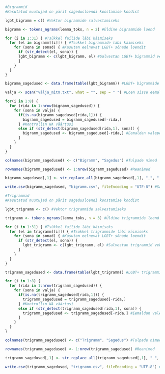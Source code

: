 ```r
#Bigrammid
#Kasutatud muutujad on pärit sagedusloendi koostamise koodist

lgbt_bigramm = c() #Vektor bigrammide salvestamiseks

bigramm <- tokens_ngrams(lemma_toks, n = 2) #Üldine bigrammide loend

for (i in 1:31) { #Tsükkel failide läbi käimiseks
  for (el in bigramm[[i]]) { #Tsükkel bigrammide läbi käimiseks
    for (sona in sonad) { #Kasutan eelnevat LGBT+ sõnade loendit
      if (str_detect(el, sona)) {
      lgbt_bigramm <- c(lgbt_bigramm, el) #Salvestan LGBT+ bigrammid vektorisse
      }
    }
  }
}

bigramm_sagedused <- data.frame(table(lgbt_bigramm)) #LGBT+ bigrammide dataframe

valja <- scan("välja_mitm.txt", what = "", sep = " ") #Loen sisse eemaldatavate bigrammide loendi

for(i in 1:8) {
  for (rida in 1:nrow(bigramm_sagedused)) {
    for (sona in valja) {
      if(is.na(bigramm_sagedused[rida,1])) {
        bigramm_sagedused = bigramm_sagedused[-rida,]
      } #Kontrollin NA väärtusi
      else if (str_detect(bigramm_sagedused[rida,1], sona)) {
        bigramm_sagedused <- bigramm_sagedused[-rida,] #Eemaldan valepositiivsed bigrammid
      }
    }
  }
}

colnames(bigramm_sagedused) <- c("Bigramm", "Sagedus") #Tulpade nimed

rownames(bigramm_sagedused) <- 1:nrow(bigramm_sagedused) #Reanimed

bigramm_sagedused[,1] <- str_replace_all(bigramm_sagedused[,1], "_", " ") #Eemaldan sõnade vahelt alakriipsud

write.csv(bigramm_sagedused, "bigramm.csv", fileEncoding = "UTF-8") #Salvestan bigrammide loendi CSV failina
```

```r
#Trigrammid
#Kasutatud muutujad on pärit sagedusloendi koostamise koodist

lgbt_trigramm <- c() #Vektor trigrammide salvestamiseks

trigramm <- tokens_ngrams(lemma_toks, n = 3) #Üldine trigrammide loend

for (i in 1:31) { #Tsükkel failide läbi käimiseks
  for (el in trigramm[[i]]) { #Tsükkel trigrammide läbi käimiseks
    for (sona in sonad) { #Kasutan eelnevat LGBT+ sõnade loendit
      if (str_detect(el, sona)) {
        lgbt_trigramm <- c(lgbt_trigramm, el) #Salvestan trigrammid vektorisse
      }
    }
  }
}

trigramm_sagedused <- data.frame(table(lgbt_trigramm)) #LGBT+ trigrammide dataframe

for (i in 1:8) {
  for (rida in 1:nrow(trigramm_sagedused)) {
    for (sona in valja) {
      if(is.na(trigramm_sagedused[rida,1])) {
        trigramm_sagedused = trigramm_sagedused[-rida,]
      } #Kontrollin NA väärtusi
      else if (str_detect(trigramm_sagedused[rida,1], sona)) {
        trigramm_sagedused <- trigramm_sagedused[-rida,] #Eemaldan valepositiivsed trigrammid
      }
    }
  }
}

colnames(trigramm_sagedused) <- c("Trigramm", "Sagedus") #Tulpade nimed

rownames(trigramm_sagedused) <- 1:nrow(trigramm_sagedused) #Reanimed

trigramm_sagedused[,1] <- str_replace_all(trigramm_sagedused[,1], "_", " ") #Eemaldan sõnade vahelt alakriipsud

write.csv(trigramm_sagedused, "trigramm.csv", fileEncoding = "UTF-8") #Salvestan trigrammide loendi CSV faili
```